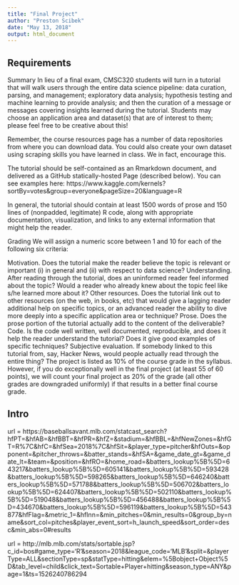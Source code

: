 ---
title: "Final Project"
author: "Preston Scibek"
date: "May 13, 2018"
output: html_document
---

## Requirements
Summary
In lieu of a final exam, CMSC320 students will turn in a tutorial that will walk users through the entire data science pipeline: data curation, parsing, and management; exploratory data analysis; hypothesis testing and machine learning to provide analysis; and then the curation of a message or messages covering insights learned during the tutorial. Students may choose an application area and dataset(s) that are of interest to them; please feel free to be creative about this!

Remember, the course resources page has a number of data repositories from where you can download data. You could also create your own dataset using scraping skills you have learned in class. We in fact, encourage this.

The tutorial should be self-contained as an Rmarkdown document, and delivered as a GitHub statically-hosted Page (described below). You can see examples here: https://www.kaggle.com/kernels?sortBy=votes&group=everyone&pageSize=20&language=R

In general, the tutorial should contain at least 1500 words of prose and 150 lines of (nonpadded, legitimate) R code, along with appropriate documentation, visualization, and links to any external information that might help the reader.


Grading
We will assign a numeric score between 1 and 10 for each of the following six criteria:

Motivation. Does the tutorial make the reader believe the topic is relevant or important (i) in general and (ii) with respect to data science?
Understanding. After reading through the tutorial, does an uninformed reader feel informed about the topic? Would a reader who already knew about the topic feel like s/he learned more about it?
Other resources. Does the tutorial link out to other resources (on the web, in books, etc) that would give a lagging reader additional help on specific topics, or an advanced reader the ability to dive more deeply into a specific application area or technique?
Prose. Does the prose portion of the tutorial actually add to the content of the deliverable?
Code. Is the code well written, well documented, reproducible, and does it help the reader understand the tutorial? Does it give good examples of specific techniques?
Subjective evaluation. If somebody linked to this tutorial from, say, Hacker News, would people actually read through the entire thing?
The project is listed as 10% of the course grade in the syllabus. However, if you do exceptionally well in the final project (at least 55 of 60 points), we will count your final project as 20% of the grade (all other grades are downgraded uniformly) if that results in a better final course grade.

## Intro
url = https://baseballsavant.mlb.com/statcast_search?hfPT=&hfAB=&hfBBT=&hfPR=&hfZ=&stadium=&hfBBL=&hfNewZones=&hfGT=R%7C&hfC=&hfSea=2018%7C&hfSit=&player_type=pitcher&hfOuts=&opponent=&pitcher_throws=&batter_stands=&hfSA=&game_date_gt=&game_date_lt=&team=&position=&hfRO=&home_road=&batters_lookup%5B%5D=643217&batters_lookup%5B%5D=605141&batters_lookup%5B%5D=593428&batters_lookup%5B%5D=598265&batters_lookup%5B%5D=646240&batters_lookup%5B%5D=571788&batters_lookup%5B%5D=506702&batters_lookup%5B%5D=624407&batters_lookup%5B%5D=502110&batters_lookup%5B%5D=519048&batters_lookup%5B%5D=456488&batters_lookup%5B%5D=434670&batters_lookup%5B%5D=596119&batters_lookup%5B%5D=543877&hfFlag=&metric_1=&hfInn=&min_pitches=0&min_results=0&group_by=name&sort_col=pitches&player_event_sort=h_launch_speed&sort_order=desc&min_abs=0#results

url = http://mlb.mlb.com/stats/sortable.jsp?c_id=bos#game_type='R'&season=2018&league_code='MLB'&split=&playerType=ALL&sectionType=sp&statType=hitting&elem=%5Bobject+Object%5D&tab_level=child&click_text=Sortable+Player+hitting&season_type=ANY&page=1&ts=1526240786294